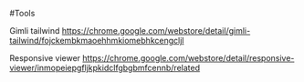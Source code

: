 #Tools

Gimli tailwind
https://chrome.google.com/webstore/detail/gimli-tailwind/fojckembkmaoehhmkiomebhkcengcljl

Responsive viewer
https://chrome.google.com/webstore/detail/responsive-viewer/inmopeiepgfljkpkidclfgbgbmfcennb/related
